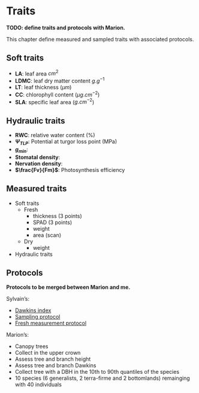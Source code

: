 # Traits

**TODO: define traits and protocols with Marion.**

This chapter define measured and sampled traits with associated protocols.

## Soft traits

* **LA**: leaf area $cm^{2}$
* **LDMC**: leaf dry matter content $g.g^{-1}$
* **LT**: leaf thickness ($\mu m$)
* **CC**: chlorophyll content ($\mu g.cm^{-2}$)
* **SLA**: specific leaf area ($g.cm^{-2}$)

## Hydraulic traits

* **RWC**: relative water content (%)
* **$\Psi _{TLP}$**: Potential at turgor loss point (MPa)
* **$g_{min}$**:
* **Stomatal density**:
* **Nervation density**:
* **$\frac{Fv}{Fm}$**: Photosynthesis efficiency

## Measured traits

* Soft traits
    * Fresh
        * thickness (3 points)
        * SPAD (3 points)
        * weight
        * area (scan)
    * Dry
        * weight
* Hydraulic traits

## Protocols

**Protocols to be merged between Marion and me.**

Sylvain's:

* [Dawkins index](protocols/Dawkins.pdf)
* [Sampling protocol](protocols/Field.pdf)
* [ Fresh measurement protocol](protocols/Fresh.pdf)

Marion's:

* Canopy trees
* Collect in the upper crown
* Assess tree and branch height
* Assess tree and branch Dawkins
* Collect tree with a DBH in the 10th to 90th quantiles of the species
* 10 species (6 generalists, 2 terra-firme and 2 bottomlands) remainging with 40 individuals

